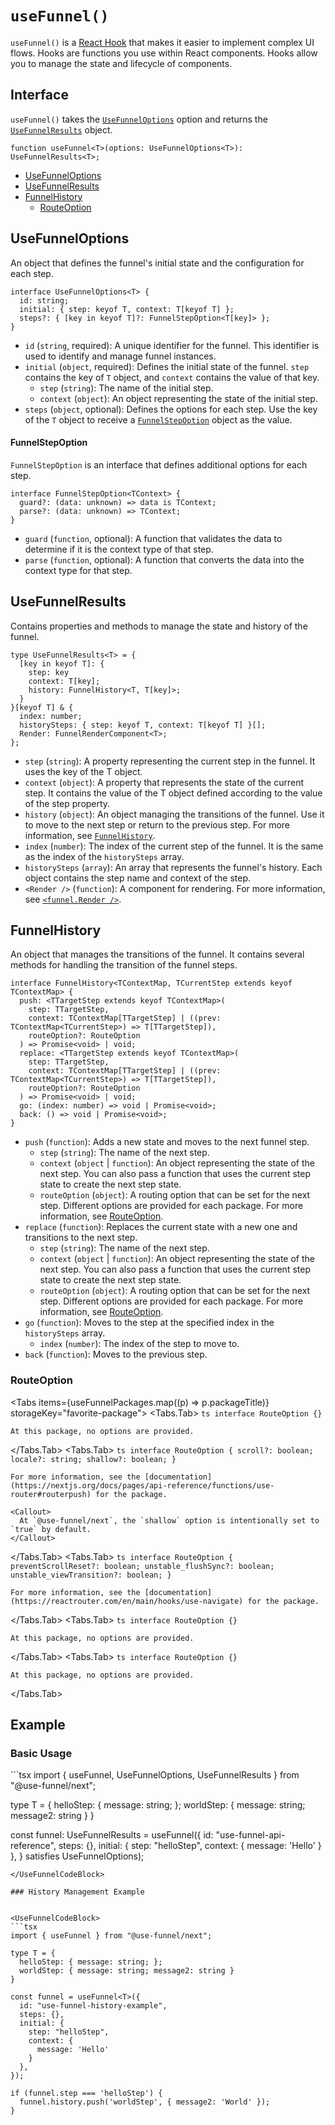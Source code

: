 
# `useFunnel()`

`useFunnel()` is a [React Hook](https://ko.react.dev/reference/rules/rules-of-hooks) that makes it easier to implement complex UI flows. Hooks are functions you use within React components. Hooks allow you to manage the state and lifecycle of components.

## Interface

`useFunnel()` takes the [`UseFunnelOptions`](#usefunneloptions) option and returns the [`UseFunnelResults`](#usefunnelresults) object.

```tsx
function useFunnel<T>(options: UseFunnelOptions<T>): UseFunnelResults<T>;
```

* [UseFunnelOptions](#usefunneloptions)
* [UseFunnelResults](#usefunnelresults)
* [FunnelHistory](#funnelhistory)
  * [RouteOption](#routeoption)

## UseFunnelOptions

An object that defines the funnel's initial state and the configuration for each step.

```tsx
interface UseFunnelOptions<T> {
  id: string;
  initial: { step: keyof T, context: T[keyof T] };
  steps?: { [key in keyof T]?: FunnelStepOption<T[key]> };
}
```

- `id` (`string`, required): A unique identifier for the funnel. This identifier is used to identify and manage funnel instances.
- `initial` (`object`, required): Defines the initial state of the funnel. `step` contains the key of `T` object, and `context` contains the value of that key.
  - `step` (`string`): The name of the initial step.
  - `context` (`object`): An object representing the state of the initial step.
- `steps` (`object`, optional): Defines the options for each step. Use the key of the `T` object to receive a [`FunnelStepOption`](#funnelstepoption) object as the value.

#### FunnelStepOption

`FunnelStepOption` is an interface that defines additional options for each step.

```tsx
interface FunnelStepOption<TContext> {
  guard?: (data: unknown) => data is TContext;
  parse?: (data: unknown) => TContext;
}
```

- `guard` (`function`, optional): A function that validates the data to determine if it is the context type of that step.
- `parse` (`function`, optional): A function that converts the data into the context type for that step.

## UseFunnelResults

Contains properties and methods to manage the state and history of the funnel.

```tsx
type UseFunnelResults<T> = {
  [key in keyof T]: {
    step: key
    context: T[key];
    history: FunnelHistory<T, T[key]>;
  }
}[keyof T] & {
  index: number;
  historySteps: { step: keyof T, context: T[keyof T] }[];
  Render: FunnelRenderComponent<T>;
};
```

- `step` (`string`): A property representing the current step in the funnel. It uses the key of the T object.
- `context` (`object`): A property that represents the state of the current step. It contains the value of the T object defined according to the value of the step property.
- `history` (`object`): An object managing the transitions of the funnel. Use it to move to the next step or return to the previous step. For more information, see [`FunnelHistory`](#funnelhistory).
- `index` (`number`): The index of the current step of the funnel. It is the same as the index of the `historySteps` array.
- `historySteps` (`array`): An array that represents the funnel's history. Each object contains the step name and context of the step.
- `<Render />` (`function`): A component for rendering. For more information, see [`<funnel.Render />`](./funnel-render.mdx).

## FunnelHistory

An object that manages the transitions of the funnel. It contains several methods for handling the transition of the funnel steps.

```tsx
interface FunnelHistory<TContextMap, TCurrentStep extends keyof TContextMap> {
  push: <TTargetStep extends keyof TContextMap>(
    step: TTargetStep,
    context: TContextMap[TTargetStep] | ((prev: TContextMap<TCurrentStep>) => T[TTargetStep]),
    routeOption?: RouteOption
  ) => Promise<void> | void;
  replace: <TTargetStep extends keyof TContextMap>(
    step: TTargetStep,
    context: TContextMap[TTargetStep] | ((prev: TContextMap<TCurrentStep>) => T[TTargetStep]),
    routeOption?: RouteOption
  ) => Promise<void> | void;
  go: (index: number) => void | Promise<void>;
  back: () => void | Promise<void>;
}
```

- `push` (`function`): Adds a new state and moves to the next funnel step.
  - `step` (`string`): The name of the next step.
  - `context` (`object` | `function`): An object representing the state of the next step. You can also pass a function that uses the current step state to create the next step state.
  - `routeOption` (`object`): A routing option that can be set for the next step. Different options are provided for each package. For more information, see [RouteOption](#routeoption).
- `replace` (`function`): Replaces the current state with a new one and transitions to the next step.
  - `step` (`string`): The name of the next step.
  - `context` (`object` | `function`): An object representing the state of the next step. You can also pass a function that uses the current step state to create the next step state.
  - `routeOption` (`object`): A routing option that can be set for the next step. Different options are provided for each package. For more information, see [RouteOption](#routeoption).
- `go` (`function`): Moves to the step at the specified index in the `historySteps` array.
  - `index` (`number`): The index of the step to move to.
- `back` (`function`): Moves to the previous step.


### RouteOption

<Tabs items={useFunnelPackages.map((p) => p.packageTitle)} storageKey="favorite-package">
  <Tabs.Tab>
    ```ts
    interface RouteOption {}
    ```

    At this package, no options are provided.
  </Tabs.Tab>
  <Tabs.Tab>
    ```ts
    interface RouteOption {
      scroll?: boolean;
      locale?: string;
      shallow?: boolean;
    }
    ```

    For more information, see the [documentation](https://nextjs.org/docs/pages/api-reference/functions/use-router#routerpush) for the package.

    <Callout>
      At `@use-funnel/next`, the `shallow` option is intentionally set to `true` by default.
    </Callout>
  </Tabs.Tab>
  <Tabs.Tab>
    ```ts
    interface RouteOption {
      preventScrollReset?: boolean;
      unstable_flushSync?: boolean;
      unstable_viewTransition?: boolean;
    }
    ```

    For more information, see the [documentation](https://reactrouter.com/en/main/hooks/use-navigate) for the package.
  </Tabs.Tab>
  <Tabs.Tab>
    ```ts
    interface RouteOption {}
    ```

    At this package, no options are provided.
  </Tabs.Tab>
  <Tabs.Tab>
    ```ts
    interface RouteOption {}
    ```

    At this package, no options are provided.
  </Tabs.Tab>
</Tabs>

## Example

### Basic Usage

<UseFunnelCodeBlock>
```tsx
import { useFunnel, UseFunnelOptions, UseFunnelResults } from "@use-funnel/next";

type T = {
  helloStep: { message: string; };
  worldStep: { message: string; message2: string }
}

const funnel: UseFunnelResults<T> = useFunnel<T>({
  id: "use-funnel-api-reference",
  steps: {},
  initial: {
    step: "helloStep",
    context: {
      message: 'Hello'
    }
  },
} satisfies UseFunnelOptions<T>);
```
</UseFunnelCodeBlock>

### History Management Example


<UseFunnelCodeBlock>
```tsx
import { useFunnel } from "@use-funnel/next";

type T = {
  helloStep: { message: string; };
  worldStep: { message: string; message2: string }
}

const funnel = useFunnel<T>({
  id: "use-funnel-history-example",
  steps: {},
  initial: {
    step: "helloStep",
    context: {
      message: 'Hello'
    }
  },
});

if (funnel.step === 'helloStep') {
  funnel.history.push('worldStep', { message2: 'World' });
}
```
</UseFunnelCodeBlock>